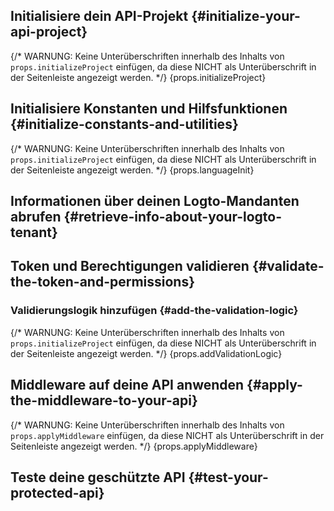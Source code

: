 

<BeforeYouStart framework={props.framework} />

<PermissionModelsOverview />

<QuickPreparationSteps />

## Initialisiere dein API-Projekt \{#initialize-your-api-project}

{/* WARNUNG: Keine Unterüberschriften innerhalb des Inhalts von `props.initializeProject` einfügen, da diese NICHT als Unterüberschrift in der Seitenleiste angezeigt werden. */}
{props.initializeProject}

## Initialisiere Konstanten und Hilfsfunktionen \{#initialize-constants-and-utilities}

<InitConstsAndUtils />

{/* WARNUNG: Keine Unterüberschriften innerhalb des Inhalts von `props.initializeProject` einfügen, da diese NICHT als Unterüberschrift in der Seitenleiste angezeigt werden. */}
{props.languageInit}

## Informationen über deinen Logto-Mandanten abrufen \{#retrieve-info-about-your-logto-tenant}

<RetrieveInfoAboutLogtoTenant />

## Token und Berechtigungen validieren \{#validate-the-token-and-permissions}

<ValidateTokenAndPermissions />

### Validierungslogik hinzufügen \{#add-the-validation-logic}

{/* WARNUNG: Keine Unterüberschriften innerhalb des Inhalts von `props.initializeProject` einfügen, da diese NICHT als Unterüberschrift in der Seitenleiste angezeigt werden. */}
{props.addValidationLogic}

## Middleware auf deine API anwenden \{#apply-the-middleware-to-your-api}

{/* WARNUNG: Keine Unterüberschriften innerhalb des Inhalts von `props.applyMiddleware` einfügen, da diese NICHT als Unterüberschrift in der Seitenleiste angezeigt werden. */}
{props.applyMiddleware}

## Teste deine geschützte API \{#test-your-protected-api}

<TestYourImplementation />

<FurtherReading />
